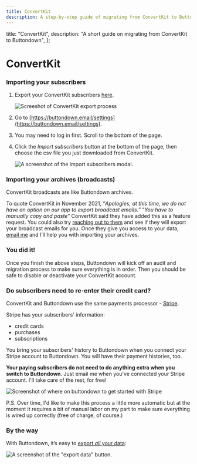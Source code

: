 ```yaml
---
title: ConvertKit
description: A step-by-step guide of migrating from ConvertKit to Buttondown
---
```




  title: "ConvertKit",
  description: "A short guide on migrating from ConvertKit to Buttondown",
};

# ConvertKit

### Importing your subscribers

1. Export your ConvertKit subscribers [here](https://help.convertkit.com/en/articles/2502489-how-to-export-subscribers-in-convertkit).

    ![Screeshot of ConvertKit export process](/images/migration-guides/convertkit-export.png)

2. Go to [https://buttondown.email/settings](https://buttondown.email/settings).
3. You may need to log in first. Scroll to the bottom of the page.
4. Click the _Import subscribers_ button at the bottom of the page, then choose the csv file you just downloaded from ConvertKit.

    ![A screenshot of the import subscribers modal.](/images/import-subscribers.png)

### Importing your archives (broadcasts)

<Notice variant="info">
ConvertKit broadcasts are like Buttondown archives.
</Notice>

To quote ConvertKit in November 2021, “_Apologies, at this time, we do not have an option on our app to export broadcast emails._” “_You have to manually copy and paste_” ConvertKit said they have added this as a feature request. You could also try [reaching out to them](mailto:help@convertkit.com) and see if they will export your broadcast emails for you. Once they give you access to your data, [email me](mailto:justin@buttondown.email) and I’ll help you with importing your archives.


### You did it!

Once you finish the above steps, Buttondown will kick off an audit and migration process to make sure everything is in order. Then you should be safe to disable or deactivate your ConvertKit account.


### Do subscribers need to re-enter their credit card?

ConvertKit and Buttondown use the same payments processor - [Stripe](https://stripe.com/ "Stripe").

Stripe has your subscribers' information:
- credit cards
- purchases
- subscriptions

You bring your subscribers' history to Buttondown when you connect your Stripe account to Buttondown. You will have their payment histories, too.

**Your paying subscribers do not need to do anything extra when you switch to Buttondown**. Just email me when you've connected your Stripe account. I'll take care of the rest, for free!  

![Screenshot of where on buttondown to get started with Stripe](/images/migration-guides/get-started-with-stripe.png)

P.S. Over time, I'd like to make this process a little more automatic but at the moment it requires a bit of manual labor on my part to make sure everything is wired up correctly (free of charge, of course.)


### By the way

With Buttondown, it’s easy to [export _all_ your data](https://docs.buttondown.email/odds-and-ends/exporting-your-data):

![A screenshot of the "export data" button.](/images/exporting.png)


 
 



